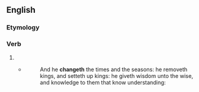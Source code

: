 ==English==

===Etymology===
{{suffix|change|eth|lang=en}}

===Verb===
{{head|en|verb form}}

# {{en-archaic third-person singular of|change}}
#* {{RQ:Authorized Version|Daniel|2|21}}
#*: And he '''changeth''' the times and the seasons: he removeth kings, and setteth up kings: he giveth wisdom unto the wise, and knowledge to them that know understanding: